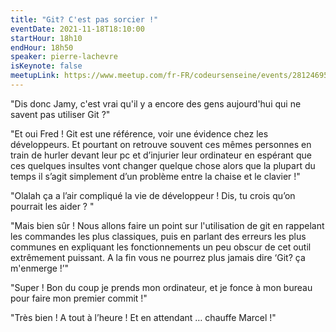 ```yaml
---
title: "Git? C'est pas sorcier !"
eventDate: 2021-11-18T18:10:00
startHour: 18h10
endHour: 18h50
speaker: pierre-lachevre
isKeynote: false
meetupLink: https://www.meetup.com/fr-FR/codeursenseine/events/281246952/
---
```


"Dis donc Jamy, c'est vrai qu'il y a encore des gens aujourd'hui qui ne savent pas utiliser Git ?"

"Et oui Fred ! Git est une référence, voir une évidence chez les développeurs. Et pourtant on retrouve souvent ces mêmes personnes en train de hurler devant leur pc et d’injurier leur ordinateur en espérant que ces quelques insultes vont changer quelque chose alors que la plupart du temps il s’agit simplement d’un problème entre la chaise et le clavier !"

"Olalah ça a l’air compliqué la vie de développeur ! Dis, tu crois qu’on pourrait les aider ? "

"Mais bien sûr ! Nous allons faire un point sur l'utilisation de git en rappelant les commandes les plus classiques, puis en parlant des erreurs les plus communes en expliquant les fonctionnements un peu obscur de cet outil extrêmement puissant. A la fin vous ne pourrez plus jamais dire ‘Git? ça m'enmerge !’"

"Super ! Bon du coup je prends mon ordinateur, et je fonce à mon bureau pour faire mon premier commit !"

"Très bien ! A tout à l’heure ! Et en attendant … chauffe Marcel !"

